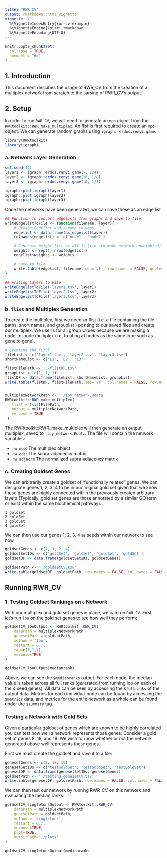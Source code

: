 ```yaml
---
title: "RWR CV"
output: rmarkdown::html_vignette
vignette: >
  %\VignetteIndexEntry{rwr-cv-example}
  %\VignetteEngine{knitr::rmarkdown}
  %\VignetteEncoding{UTF-8}
---
```


```r
knitr::opts_chunk$set(
  collapse = TRUE,
  comment = "#>"
)
```

## 1. Introduction
This document descibes the usage of RWR_CV from the creation of a multiplex network from scratch to the parsing of RWR_CV's output. 

## 2. Setup
In order to run `RWR_CV`, we will need to generate an `mpo` object from the `RWRtoolkit::RWR_make_multiplex`.  An flist is first required to create an `mpo` object. We can generate random graphs using `igraph::erdos.renyi.game`. 

```r
library(RWRtoolkit)
library(igraph)
```

### a. Network Layer Generation
```r
set.seed(42)
layer1 <- igraph::erdos.renyi.game(5, 1/4)
layer2 <- igraph::erdos.renyi.game(20, 1/8)
layer3 <- igraph::erdos.renyi.game(10, 1/3)
```
```r
igraph::plot.igraph(layer1)
igraph::plot.igraph(layer2)
igraph::plot.igraph(layer3)
```
Once the networks have been generated, we can save these as an edge list
```r

## Function to convert edgelists from graphs and save to file. 
writeEdgelistToFile <- function(filename, layer){
    # Create Edgelist and rename columns 
    edgelist <- data.frame(as_edgelist(layer))
    colnames(edgelist) <- c('node1', 'node2')

    # Generate Weight list of all 1s (i.e. to make network unweighted)
    weights <- rep(1, nrow(edgelist)) 
    edgelist$weights <- weights    

    # save to file
    write.table(edgelist, filename, sep='\t', row.names = FALSE, quote= FALSE)
}

## Writing Layers to File
writeEdgelistToFile('layer1.tsv', layer1)
writeEdgelistToFile('layer2.tsv', layer2)
writeEdgelistToFile('layer3.tsv', layer3)
```
### b. `flist` and Multiplex Generation

To create the multiplex, first we need an flist (i.e. a file containing the file paths, short names, and grouplist ) pointing to our saved files and create our multiplex. We use 1s for all group values because we are making a node-to-node multiplex (i.e. treating all nodes as the same type such as gene to gene). 

```r
# Creating the FLIST
fileList <- c('layer1.tsv', 'layer2.tsv', 'layer3.tsv')
shortNameList <- c('L1', 'L2', 'L3')

flistFilePath <- './flistDF.tsv'
groupList <- c(1, 1, 1)   
flistDF <- data.frame(fileList, shortNameList, groupList)
write.table(flistDF, flistFilePath, sep='\t', col.names = FALSE, row.names = FALSE, quote = FALSE)


multiplexNetworkPath <- './toy_network.Rdata'
RWRtoolkit::RWR_make_multiplex(
   flist = flistFilePath,
   output = multiplexNetworkPath,
   verbose = TRUE
 )
```
The RWRtoolkit::RWR_make_multiplex will then generate an output multiplex, saved to `.toy_network.Rdata`.  The file will contain the network variables: 

- `nw.mpo`:     The multiplex object
- `nw.adj`:     The supra-adjacency matrix
- `nw.adjnorm`  The normalized supra-adjacency matrix


### c. Creating Goldset Genes

We can arbitrarily create a goldset of "functionally related" genes. We can designate genes 1, 2, 3, 4 to be in our original gold set given that we know these genes are highly connected within the previously created arbitrary layers (Typically, gold set genes are those annotated by a similar GO term or exist within the same biochemical pathway). 

```
1 goldSet
2 goldSet
3 goldSet
4 goldSet
```

We can then use our genes 1, 2, 3, 4 as seeds within our network to see how 

```r
goldsetGenes <- c(1, 3, 2, 4)
goldsetSetIDs <- c('goldSet', 'goldSet', 'goldSet', 'goldSet')
goldsetDF <- data.frame(goldsetSetIDs, goldsetGenes)

goldsetPath <- './goldsetCV.tsv'
write.table(goldsetDF, goldsetPath, row.names = FALSE, col.names = FALSE, sep='\t', quote=FALSE)
```

## Running RWR_CV 

### 1. Testing Goldset Rankings on a Network

With our multiplex and gold set genes in place, we can run `RWR_CV`. First, let's run `loo` on the gold set genes to see how well they perform: 

```r
goldsetCV_looOutput <- RWRtoolkit::RWR_CV(
    dataPath = multiplexNetworkPath,
    genesetPath = goldsetPath,
    method = 'loo', 
    restart = 0.7, 
    tau=c(1,1,1),
    verbose=TRUE
)

goldsetCV_looOutput$medianranks
```

Above, we can see the `$medianranks` output. For each node, the median value is taken across all full ranks (generated from running loo on each of the 4 seed genes).  All data can be seen by accessing the `$fullranks` of the output data. Metrics for each individual node can be found by accessing the `$metrics` data, and metrics for the entire network as a whole can be found under the `$summary` tag. 


### Testing a Network with Gold Sets

Given a particular goldset of genes which are known to be highly correlated you can test how well a network represents those genes. Consider a gold set of genes 8, 18, and 19.  We wish to know whether or not the network generated above well represents these genes. 

First we must create the goldset and save it to a file: 
```r
genesetGenes <- c(8, 18, 19)
genesetSetIDs <- c('testGoldSet', 'testGoldSet', 'testGoldSet')
genesetDF <- data.frame(genesetSetIDs, genesetGenes)
goldsetPath <- './testing_genesetCV.tsv'
write.table(genesetDF, goldsetPath, row.names = FALSE, col.names = FALSE, sep='\t', quote=FALSE)
```

We can then test our network by running RWR_CV on this network and evaluating the median ranks: 
```r
goldsetCV_singletonsOutput <- RWRtoolkit::RWR_CV(
    dataPath = multiplexNetworkPath,
    genesetPath = goldsetPath,
    method = 'singletons', 
    restart = 0.7, 
    verbose=TRUE, 
    plot=TRUE, 
    outdirPath='./plots'
)

goldsetCV_singletonsOutput$medianranks
```
